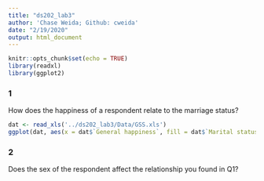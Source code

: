 ```yaml
---
title: "ds202_lab3"
author: 'Chase Weida; Github: cweida'
date: "2/19/2020"
output: html_document
---
```


```r
knitr::opts_chunk$set(echo = TRUE)
library(readxl)
library(ggplot2)
```

### 1
How does the happiness of a respondent relate to the marriage status?

```r
dat <- read_xls('../ds202_lab3/Data/GSS.xls')
ggplot(dat, aes(x = dat$`General happiness`, fill = dat$`Marital status`)) + geom_bar()
```

### 2
Does the sex of the respondent affect the relationship you found in Q1?





